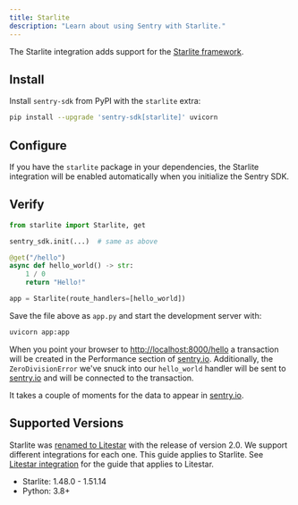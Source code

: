 ```yaml
---
title: Starlite
description: "Learn about using Sentry with Starlite."
---
```


The Starlite integration adds support for the [Starlite framework](https://docs.litestar.dev/1/).

## Install

Install `sentry-sdk` from PyPI with the `starlite` extra:

```bash
pip install --upgrade 'sentry-sdk[starlite]' uvicorn
```

## Configure

If you have the `starlite` package in your dependencies, the Starlite integration will be enabled automatically when you initialize the Sentry SDK.

<PlatformContent includePath="getting-started-config" />

## Verify

```python
from starlite import Starlite, get

sentry_sdk.init(...)  # same as above

@get("/hello")
async def hello_world() -> str:
    1 / 0
    return "Hello!"

app = Starlite(route_handlers=[hello_world])
```

Save the file above as `app.py` and start the development server with:

```bash
uvicorn app:app
```

When you point your browser to [http://localhost:8000/hello](http://localhost:8000/hello) a transaction will be created in the Performance section of [sentry.io](https://sentry.io). Additionally, the `ZeroDivisionError` we've snuck into our `hello_world` handler will be sent to [sentry.io](https://sentry.io) and will be connected to the transaction.

It takes a couple of moments for the data to appear in [sentry.io](https://sentry.io).

## Supported Versions

<Alert level="warning" title="Note">

Starlite was [renamed to Litestar](https://litestar.dev/about/organization.html#litestar-and-starlite)
with the release of version 2.0. We support different integrations for each one. This guide applies to Starlite.
See [Litestar integration](/platforms/python/integrations/litestar) for the guide that applies to Litestar.

</Alert>

- Starlite: 1.48.0 - 1.51.14
- Python: 3.8+
